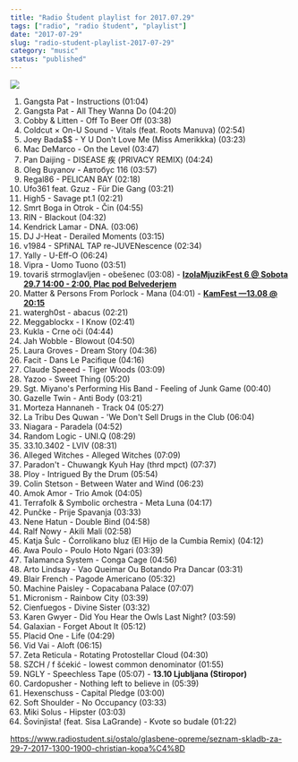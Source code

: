 ```yaml
---
title: "Radio Študent playlist for 2017.07.29"
tags: ["radio", "radio študent", "playlist"]
date: "2017-07-29"
slug: "radio-student-playlist-2017-07-29"
category: "music"
status: "published"
---
```


![](https://radiostudent.si/sites/default/files/styles/thumbnail_w530/public/slike/2017-07-29-seznam-skladb-za-29-7-2017-1300-1900-christian-kopa%C4%8D-75527.JPG?itok=zKOXZKIt)

1. Gangsta Pat - Instructions (01:04)
2. Gangsta Pat - All They Wanna Do (04:20)
3. Cobby & Litten - Off To Beer Off (03:38)
4. Coldcut × On-U Sound - Vitals (feat. Roots Manuva) (02:54)
5. Joey Bada$$ - Y U Don't Love Me (Miss Amerikkka) (03:23)
6. Mac DeMarco - On the Level (03:47)
7. Pan Daijing - DISEASE 疾 (PRIVACY REMIX) (04:24)
8. Oleg Buyanov - Автобус 116 (03:57)
9. Regal86 - PELICAN BAY (02:18)
10. Ufo361 feat. Gzuz - Für Die Gang (03:21)
11. High5 - Savage pt.1 (02:21)
12. Smrt Boga in Otrok - Čin (04:55)
13. RIN - Blackout (04:32)
14. Kendrick Lamar - DNA. (03:06)
15. DJ J-Heat - Derailed Moments (03:15)
16. v1984 - SPfiNAL TAP re-JUVENescence (02:34)
17. Yally - U-Eff-O (06:24)
18. Vipra - Uomo Tuono (03:51)
19. tovariš strmoglavljen - obešenec (03:08) - [**IzolaMjuzikFest 6 @ Sobota 29.7 14:00 - 2:00, Plac pod Belvederjem**](https://www.facebook.com/events/589988811389618)
20. Matter & Persons From Porlock - Mana (04:01) - [**KamFest —13.08 @ 20:15**](http://www.kamfest.org/kamfest-2016/slo/program)
21. watergh0st - abacus (02:21)
22. Meggablockx - I Know (02:41)
23. Kukla - Crne oči (04:44)
24. Jah Wobble - Blowout (04:50)
25. Laura Groves - Dream Story (04:36)
26. Facit - Dans Le Pacifique (04:16)
27. Claude Speeed - Tiger Woods (03:09)
28. Yazoo - Sweet Thing (05:20)
29. Sgt. Miyano's Performing His Band - Feeling of Junk Game (00:40)
30. Gazelle Twin - Anti Body (03:21)
31. Morteza Hannaneh - Track 04 (05:27)
32. La Tribu Des Quwan - 'We Don't Sell Drugs in the Club (06:04)
33. Niagara - Paradela (04:52)
34. Random Logic - UNI.Q (08:29)
35. 33.10.3402 - LVIV (08:31)
36. Alleged Witches - Alleged Witches (07:09)
37. Paradon't - Chuwangk Kyuh Hay (thrd mpct) (07:37)
38. Ploy - Intrigued By the Drum (05:54)
39. Colin Stetson - Between Water and Wind (06:23)
40. Amok Amor - Trio Amok (04:05)
41. Terrafolk & Symbolic orchestra - Meta Luna (04:17)
42. Punčke - Prije Spavanja (03:33)
43. Nene Hatun - Double Bind (04:58)
44. Ralf Nowy - Akili Mali (02:58)
45. Katja Šulc - Ćorrolikano bluz (El Hijo de la Cumbia Remix) (04:12)
46. Awa Poulo - Poulo Hoto Ngari (03:39)
47. Talamanca System - Conga Cage (04:56)
48. Arto Lindsay - Vao Queimar Ou Botando Pra Dancar (03:31)
49. Blair French - Pagode Americano (05:32)
50. Machine Paisley - Copacabana Palace (07:07)
51. Micronism - Rainbow City (03:39)
52. Cienfuegos - Divine Sister (03:32)
53. Karen Gwyer - Did You Hear the Owls Last Night? (03:59)
54. Galaxian - Forget About It (05:12)
55. Placid One - Life (04:29)
56. Vid Vai - Aloft (06:15)
57. Zeta Reticula - Rotating Protostellar Cloud (04:30)
58. SZCH / f šćekić - lowest common denominator (01:55)
59. NGLY - Speechless Tape (05:07) - **13.10 Ljubljana (Stiropor)**
60. Cardopusher - Nothing left to believe in (05:39)
61. Hexenschuss - Capital Pledge (03:00)
62. Soft Shoulder - No Occupancy (03:33)
63. Miki Solus - Hipster (03:03)
64. Šovinjista! (feat. Sisa LaGrande) - Kvote so budale (01:22)

<https://www.radiostudent.si/ostalo/glasbene-opreme/seznam-skladb-za-29-7-2017-1300-1900-christian-kopa%C4%8D>
